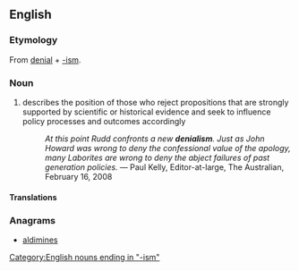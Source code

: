 ==English==

===Etymology===
From [[denial]] + [[-ism]].

===Noun===
{{wikipedia}}
{{en-noun}}

# describes the position of those who reject propositions that are strongly supported by scientific or historical evidence and seek to influence policy processes and outcomes accordingly
#: ''At this point Rudd confronts a new '''denialism'''. Just as John Howard was wrong to deny the confessional value of the apology, many Laborites are wrong to deny the abject failures of past generation policies.'' &mdash; Paul Kelly, Editor-at-large, The Australian, February 16, 2008

====Translations====
{{trans-top|}}
{{trans-mid}}
{{trans-bottom}}

===Anagrams===
* [[aldimines#English|aldimines]]

[[Category:English nouns ending in "-ism"]]